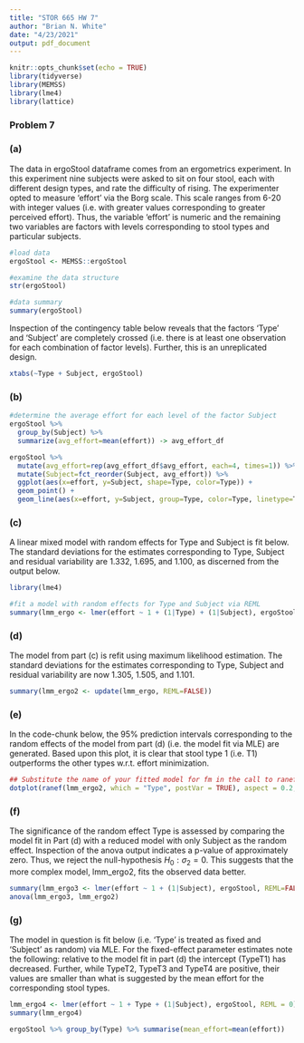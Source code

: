 ```yaml
---
title: "STOR 665 HW 7"
author: "Brian N. White"
date: "4/23/2021"
output: pdf_document
---
```


```r
knitr::opts_chunk$set(echo = TRUE)
library(tidyverse)
library(MEMSS)
library(lme4)
library(lattice)
```

### Problem 7

### (a)

The data in ergoStool dataframe comes from an ergometrics experiment. In this experiment nine subjects were asked to sit on four stool, each with different design types, and rate the difficulty of rising. The experimenter opted to measure 'effort' via the Borg scale. This scale ranges from  6-20 with integer values (i.e. with greater values corresponding to greater perceived effort). Thus, the variable 'effort' is numeric and the remaining two variables are factors with levels corresponding to stool types and particular subjects.

```r
#load data
ergoStool <- MEMSS::ergoStool

#examine the data structure
str(ergoStool)
```
```r
#data summary
summary(ergoStool)
```
Inspection of the contingency table below reveals that the factors 'Type' and 'Subject' are completely crossed (i.e. there is at least one observation for each combination of factor levels). Further, this is an unreplicated design.

```r
xtabs(~Type + Subject, ergoStool)
```
### (b)

```r
#determine the average effort for each level of the factor Subject
ergoStool %>%
  group_by(Subject) %>%
  summarize(avg_effort=mean(effort)) -> avg_effort_df

ergoStool %>% 
  mutate(avg_effort=rep(avg_effort_df$avg_effort, each=4, times=1)) %>%
  mutate(Subject=fct_reorder(Subject, avg_effort)) %>%
  ggplot(aes(x=effort, y=Subject, shape=Type, color=Type)) +
  geom_point() +
  geom_line(aes(x=effort, y=Subject, group=Type, color=Type, linetype=Type))

```

### (c)

A linear mixed model with random effects for Type and Subject is fit below. The standard deviations for the estimates corresponding to Type, Subject and residual variability are 1.332, 1.695, and 1.100, as discerned from the output below.

```r
library(lme4)

#fit a model with random effects for Type and Subject via REML
summary(lmm_ergo <- lmer(effort ~ 1 + (1|Type) + (1|Subject), ergoStool))
```
### (d)

The model from part (c) is refit using maximum likelihood estimation. The standard deviations for the estimates corresponding to Type, Subject and residual variability are now 1.305, 1.505, and 1.101. 

```r
summary(lmm_ergo2 <- update(lmm_ergo, REML=FALSE))
```
### (e)

In the code-chunk below, the 95% prediction intervals corresponding to the random effects of the model from part (d) (i.e. the model fit via MLE) are generated. Based upon this plot, it is clear that stool type 1 (i.e. T1) outperforms the other types w.r.t. effort minimization.

```r
## Substitute the name of your fitted model for fm in the call to ranef)
dotplot(ranef(lmm_ergo2, which = "Type", postVar = TRUE), aspect = 0.2, strip = FALSE)
```

### (f)

The significance of the random effect Type is assessed by comparing the model fit in Part (d) with a reduced model with only Subject as the random effect. Inspection of the anova output indicates a p-value of approximately zero. Thus, we reject the null-hypothesis $H_{0}:\sigma_{2}=0$. This suggests that the more complex model, lmm_ergo2, fits the observed data better.

```r
summary(lmm_ergo3 <- lmer(effort ~ 1 + (1|Subject), ergoStool, REML=FALSE))
anova(lmm_ergo3, lmm_ergo2)
```

### (g)

The model in question is fit below (i.e. 'Type' is treated as fixed and 'Subject' as random) via MLE. For the fixed-effect parameter estimates note the following: relative to the model fit in part (d) the intercept (TypeT1) has decreased. Further, while TypeT2, TypeT3 and TypeT4 are positive, their values are smaller than what is suggested by the mean effort for the corresponding stool types.

```r
lmm_ergo4 <- lmer(effort ~ 1 + Type + (1|Subject), ergoStool, REML = 0)
summary(lmm_ergo4)

ergoStool %>% group_by(Type) %>% summarise(mean_effort=mean(effort))
```

